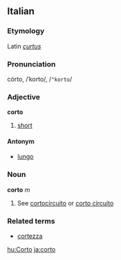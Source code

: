 ==Italian==
===Etymology===
Latin ''[[curtus]]''
===Pronunciation===
córto, /ˈkorto/, /<tt>"korto</tt>/
===Adjective===
'''corto'''

# [[short]]

====Antonym====
*[[lungo]]

===Noun===
'''corto''' ''m''

# See [[cortocircuito]] or [[corto circuito]]

===Related terms===
*[[cortezza]]

[[hu:Corto]]
[[ja:corto]]